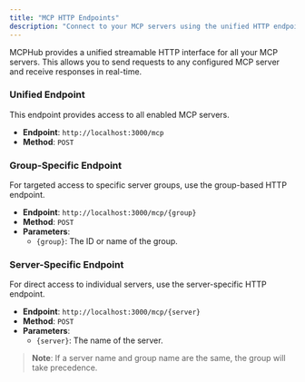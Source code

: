 ```yaml
---
title: "MCP HTTP Endpoints"
description: "Connect to your MCP servers using the unified HTTP endpoint."
---
```


MCPHub provides a unified streamable HTTP interface for all your MCP servers. This allows you to send requests to any configured MCP server and receive responses in real-time.

### Unified Endpoint

This endpoint provides access to all enabled MCP servers.

- **Endpoint**: `http://localhost:3000/mcp`
- **Method**: `POST`

### Group-Specific Endpoint

For targeted access to specific server groups, use the group-based HTTP endpoint.

- **Endpoint**: `http://localhost:3000/mcp/{group}`
- **Method**: `POST`
- **Parameters**:
  - `{group}`: The ID or name of the group.

### Server-Specific Endpoint

For direct access to individual servers, use the server-specific HTTP endpoint.

- **Endpoint**: `http://localhost:3000/mcp/{server}`
- **Method**: `POST`
- **Parameters**:
  - `{server}`: The name of the server.

> **Note**: If a server name and group name are the same, the group will take precedence.
